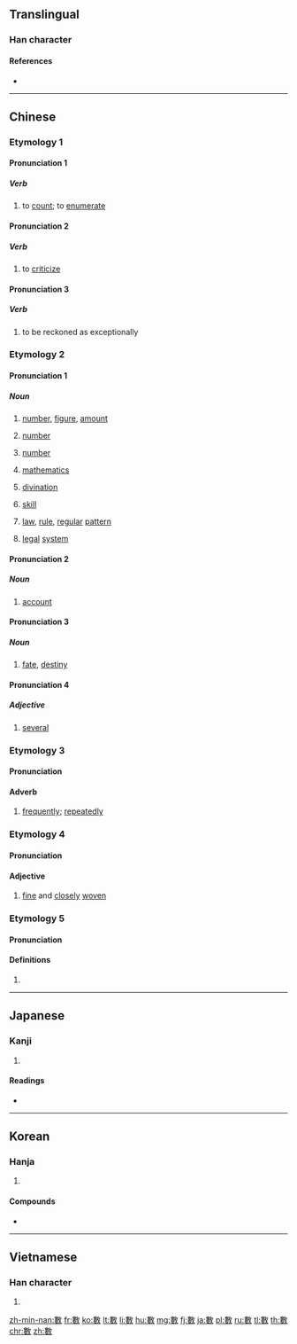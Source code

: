==Translingual==

===Han character===
{{Han char|rn=66|rad=攴|as=11|sn=15|four=58440|canj=LVOK|ids=⿰婁攵}}

====References====
* {{Han ref|kx=0475.040|dkj=13363|dj=0829.070|hdz=21474.010|uh=6578|ud=25976|bh=BCC6|bd=48326}}

----

==Chinese==
{{zh-forms|s=数}}

===Etymology 1===

====Pronunciation 1====
{{zh-pron
|m=shǔ
|c=sou2
|h=pfs=
|mn=siàu
|mn_note=vernacular reading
|mc=1
|oc=1,1
|ma=
|cat=v
}}

=====Verb=====
{{zh-verb}}

# to [[count]]; to [[enumerate]]

====Pronunciation 2====
{{zh-pron
|m=shǔ
|c=sou2
|h=pfs=
|mn=só͘/sò͘
|mn_note=literary reading
|mc=1
|oc=1,1
|ma=
|cat=v
}}

=====Verb=====
{{zh-verb}}

# to [[criticize]]
#: {{zh-usex|數{shǔ}落|to criticize, to scold}}

====Pronunciation 3====
{{zh-pron
|m=shǔ
|c=sou2
|h=pfs=
|mn=
|mc=1
|oc=1,1
|ma=
|cat=v
}}

=====Verb=====
{{zh-verb}}

# to be reckoned as exceptionally
#: {{zh-usex|數{shǔ}一.數{shǔ}二|to be reckoned as first or second, to be one of the best}}

===Etymology 2===

====Pronunciation 1====
{{zh-pron
|m=shù
|c=sou3
|h=pfs=su
|mn=sò͘
|mn_note=literary reading
|mc=2
|oc=2,2
|ma=
|cat=n
}}

=====Noun=====
{{zh-noun|mw=個}}

# [[number]], [[figure]], [[amount]]
#: {{zh-usex|人數|population}}
# {{lb|zh|mathematics}} [[number]]
#: {{zh-usex|整數|integer}}
# {{lb|zh|grammar}} [[number]]
#: {{zh-usex|單數|singular}}
# {{zh-obsolete}} [[mathematics]] {{gloss|one of the Six Arts}}
# {{zh-obsolete}} [[divination]]
# {{zh-obsolete}} [[skill]]
# {{zh-obsolete}} [[law]], [[rule]], [[regular]] [[pattern]]
# {{zh-obsolete}} [[legal]] [[system]]

====Pronunciation 2====
{{zh-pron
|m=
|c=sou3
|h=pfs=sṳ
|mn=siàu
|mn_note=vernacular reading
|mc=2
|oc=2,2
|ma=
|cat=n
}}

=====Noun=====
{{zh-noun}}

# {{lb|zh|Cantonese|Hakka|Min Nan}} [[account]]
#: {{zh-usex|數{sou3}簿{bou6-2}|'''account''' book|C}}

====Pronunciation 3====
{{zh-pron
|m=shù
|c=sou3
|h=pfs=sṳ
|mn=sò͘
|mn_note=literary reading
|mc=2
|oc=2,2
|ma=
|cat=n
}}

=====Noun=====
{{zh-noun}}

# [[fate]], [[destiny]]
#: {{zh-usex|氣數|'''fate'''}}

====Pronunciation 4====
{{zh-pron
|m=shù
|c=sou3
|h=pfs=
|mn=
|mc=2
|oc=2,2
|ma=
|cat=adj
}}

=====Adjective=====
{{zh-adj}}

# [[several]]

===Etymology 3===

====Pronunciation====
{{zh-pron
|m=shuò
|c=sok3
|h=pfs=
|mn=siàu/sok
|mc=3
|oc=3,3
|ma=
|cat=adv
}}

====Adverb====
{{zh-adv}}

# [[frequently]]; [[repeatedly]]
#: {{zh-usex|數{shuò}見.不鮮|a common occurrence}}

===Etymology 4===

====Pronunciation====
{{zh-pron
|m=cù
|c=
|h=pfs=
|mn=
|mc=
|oc=
|ma=
|cat=adj
}}

====Adjective====
{{zh-adj}}

# [[fine]] and [[closely]] [[woven]]
#: {{zh-usex|數{cù}罟|'''closely woven''' net}}

===Etymology 5===

====Pronunciation====
{{zh-pron
|m=shù,sù,2nb=Taiwan
|c=sou3
|h=pfs=
|mn=sò͘/siàu
|mc=
|oc=
|ma=
|cat=
}}

====Definitions====
{{zh-hanzi}}

# {{zh-only used in|數珠}}

----

==Japanese==

===Kanji===
{{ja-kanji|grade=|rs=攴11|style=ky|shin=数}}

# {{defn|lang=ja|sort=攴11}}

====Readings====
* {{ja-readings|on=[[すう]] (sū), [[しゅ]] (shu)|kun=[[かぞえる]] (kazoeru), [[かず]] (kazu)}}

----

==Korean==

===Hanja===
{{ko-hanja|hangeul=[[수]], [[삭]]|eumhun=|rv=su, sak|mr=su, sak|y=swu, sak}}

# {{defn|lang=ko|sort=攴11}}

====Compounds====
* {{l|ko|數板|tr=[[수판]], supan}}

----

==Vietnamese==

===Han character===
{{vi-hantu|[[số]], [[sộ]], [[sỗ]], [[sổ]], [[xọ]]|rs=攴11}}

# {{defn|lang=vi|sort=攴11}}

[[zh-min-nan:數]]
[[fr:數]]
[[ko:數]]
[[lt:數]]
[[li:數]]
[[hu:數]]
[[mg:數]]
[[fj:數]]
[[ja:數]]
[[pl:數]]
[[ru:數]]
[[tl:數]]
[[th:數]]
[[chr:數]]
[[zh:數]]